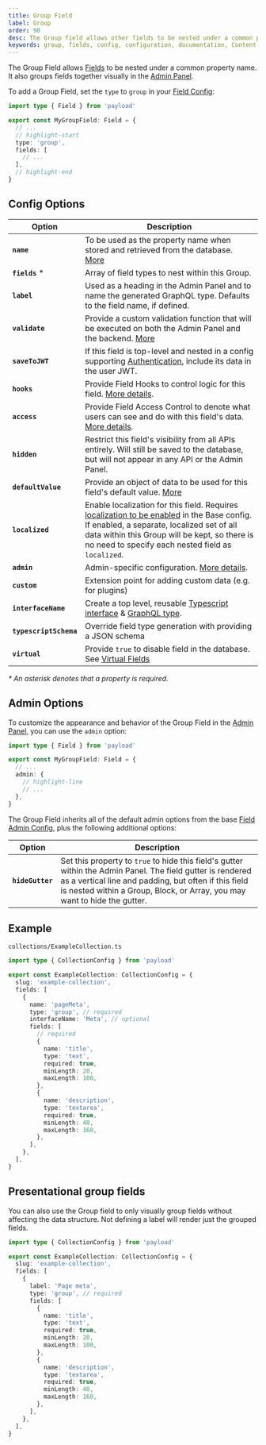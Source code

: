 ```yaml
---
title: Group Field
label: Group
order: 90
desc: The Group field allows other fields to be nested under a common property. Learn how to use Group fields, see examples and options.
keywords: group, fields, config, configuration, documentation, Content Management System, cms, headless, javascript, node, react, nextjs
---
```


The Group Field allows [Fields](./overview) to be nested under a common property name. It also groups fields together visually in the [Admin Panel](../admin/overview).

<LightDarkImage
  srcLight="https://payloadcms.com/images/docs/fields/group.png"
  srcDark="https://payloadcms.com/images/docs/fields/group-dark.png"
  alt="Shows a Group field in the Payload Admin Panel"
  caption="Admin Panel screenshot of a Group field"
/>

To add a Group Field, set the `type` to `group` in your [Field Config](./overview):

```ts
import type { Field } from 'payload'

export const MyGroupField: Field = {
  // ...
  // highlight-start
  type: 'group',
  fields: [
    // ...
  ],
  // highlight-end
}
```

## Config Options

| Option                 | Description                                                                                                                                                                                                                                                                        |
| ---------------------- | ---------------------------------------------------------------------------------------------------------------------------------------------------------------------------------------------------------------------------------------------------------------------------------- |
| **`name`**             | To be used as the property name when stored and retrieved from the database. [More](/docs/fields/overview#field-names)                                                                                                                                                             |
| **`fields`** \*        | Array of field types to nest within this Group.                                                                                                                                                                                                                                    |
| **`label`**            | Used as a heading in the Admin Panel and to name the generated GraphQL type. Defaults to the field name, if defined.                                                                                                                                                               |
| **`validate`**         | Provide a custom validation function that will be executed on both the Admin Panel and the backend. [More](/docs/fields/overview#validation)                                                                                                                                       |
| **`saveToJWT`**        | If this field is top-level and nested in a config supporting [Authentication](/docs/authentication/overview), include its data in the user JWT.                                                                                                                                    |
| **`hooks`**            | Provide Field Hooks to control logic for this field. [More details](../hooks/fields).                                                                                                                                                                                              |
| **`access`**           | Provide Field Access Control to denote what users can see and do with this field's data. [More details](../access-control/fields).                                                                                                                                                 |
| **`hidden`**           | Restrict this field's visibility from all APIs entirely. Will still be saved to the database, but will not appear in any API or the Admin Panel.                                                                                                                                   |
| **`defaultValue`**     | Provide an object of data to be used for this field's default value. [More](/docs/fields/overview#default-values)                                                                                                                                                                  |
| **`localized`**        | Enable localization for this field. Requires [localization to be enabled](/docs/configuration/localization) in the Base config. If enabled, a separate, localized set of all data within this Group will be kept, so there is no need to specify each nested field as `localized`. |
| **`admin`**            | Admin-specific configuration. [More details](#admin-options).                                                                                                                                                                                                                      |
| **`custom`**           | Extension point for adding custom data (e.g. for plugins)                                                                                                                                                                                                                          |
| **`interfaceName`**    | Create a top level, reusable [Typescript interface](/docs/typescript/generating-types#custom-field-interfaces) & [GraphQL type](/docs/graphql/graphql-schema#custom-field-schemas).                                                                                                |
| **`typescriptSchema`** | Override field type generation with providing a JSON schema                                                                                                                                                                                                                        |
| **`virtual`**          | Provide `true` to disable field in the database. See [Virtual Fields](https://payloadcms.com/blog/learn-how-virtual-fields-can-help-solve-common-cms-challenges)                                                                                                                   |

_\* An asterisk denotes that a property is required._

## Admin Options

To customize the appearance and behavior of the Group Field in the [Admin Panel](../admin/overview), you can use the `admin` option:

```ts
import type { Field } from 'payload'

export const MyGroupField: Field = {
  // ...
  admin: {
    // highlight-line
    // ...
  },
}
```

The Group Field inherits all of the default admin options from the base [Field Admin Config](./overview#admin-options), plus the following additional options:

| Option           | Description                                                                                                                                                                                                                                      |
| ---------------- | ------------------------------------------------------------------------------------------------------------------------------------------------------------------------------------------------------------------------------------------------ |
| **`hideGutter`** | Set this property to `true` to hide this field's gutter within the Admin Panel. The field gutter is rendered as a vertical line and padding, but often if this field is nested within a Group, Block, or Array, you may want to hide the gutter. |

## Example

`collections/ExampleCollection.ts`

```ts
import type { CollectionConfig } from 'payload'

export const ExampleCollection: CollectionConfig = {
  slug: 'example-collection',
  fields: [
    {
      name: 'pageMeta',
      type: 'group', // required
      interfaceName: 'Meta', // optional
      fields: [
        // required
        {
          name: 'title',
          type: 'text',
          required: true,
          minLength: 20,
          maxLength: 100,
        },
        {
          name: 'description',
          type: 'textarea',
          required: true,
          minLength: 40,
          maxLength: 160,
        },
      ],
    },
  ],
}
```

## Presentational group fields

You can also use the Group field to only visually group fields without affecting the data structure. Not defining a label will render just the grouped fields.

```ts
import type { CollectionConfig } from 'payload'

export const ExampleCollection: CollectionConfig = {
  slug: 'example-collection',
  fields: [
    {
      label: 'Page meta',
      type: 'group', // required
      fields: [
        {
          name: 'title',
          type: 'text',
          required: true,
          minLength: 20,
          maxLength: 100,
        },
        {
          name: 'description',
          type: 'textarea',
          required: true,
          minLength: 40,
          maxLength: 160,
        },
      ],
    },
  ],
}
```
